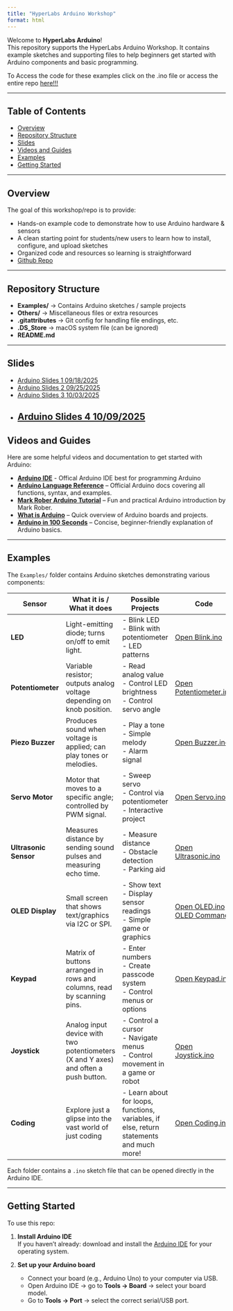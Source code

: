 ```yaml
---
title: "HyperLabs Arduino Workshop"
format: html
---
```


Welcome to **HyperLabs Arduino**!  
This repository supports the HyperLabs Arduino Workshop. It contains example sketches and supporting files to help beginners get started with Arduino components and basic programming.

To Access the code for these examples click on the .ino file or access the entire repo [here!!!](https://github.com/cartaR02/HyperLabsArduino)

---

## Table of Contents

- [Overview](#overview)  
- [Repository Structure](#repository-structure)  
- [Slides](#slides)
- [Videos and Guides](#Videos-and-guides)
- [Examples](#examples)
- [Getting Started](#getting-started)  



---

## Overview

The goal of this workshop/repo is to provide:

- Hands-on example code to demonstrate how to use Arduino hardware & sensors  
- A clean starting point for students/new users to learn how to install, configure, and upload sketches  
- Organized code and resources so learning is straightforward  
- [Github Repo](https://github.com/cartaR02/HyperLabsArduino)

---

## Repository Structure

- **Examples/** → Contains Arduino sketches / sample projects  
- **Others/** → Miscellaneous files or extra resources  
- **.gitattributes** → Git config for handling file endings, etc.  
- **.DS_Store** → macOS system file (can be ignored)  
- **README.md** 

---

## Slides

- [Arduino Slides 1 09/18/2025](https://www.canva.com/design/DAGzPY7RSnw/Yf6TqiRTzH-27oPtMXnemw/view?utm_content=DAGzPY7RSnw&utm_campaign=designshare&utm_medium=link2&utm_source=uniquelinks&utlId=h0fe4a98ba1)
- [Arduino Slides 2 09/25/2025](https://www.canva.com/design/DAGzumVJqws/vyPjJFnlcgFLvQ63QIr2jw/view?utm_content=DAGzumVJqws&utm_campaign=designshare&utm_medium=link2&utm_source=uniquelinks&utlId=h763df9ae66)
- [Arduino Slides 3 10/03/2025](https://www.canva.com/design/DAG0pMDub3I/zBHqySFu2HVA4R4GTNpi_g/view?utm_content=DAG0pMDub3I&utm_campaign=designshare&utm_medium=link2&utm_source=uniquelinks&utlId=hbedb9b78f4)
- [Arduino Slides 4 10/09/2025](https://www.canva.com/design/DAG1PrvQauc/gbSY0MZsyuf4VofSwlRmKw/view?utm_content=DAG1PrvQauc&utm_campaign=designshare&utm_medium=link2&utm_source=uniquelinks&utlId=hf87150b889)
---

## Videos and Guides

Here are some helpful videos and documentation to get started with Arduino:

- **[Arduino IDE](https://www.arduino.cc/en/software/)** - Offical Arduino IDE best for programming Arduino
- **[Arduino Language Reference](https://docs.arduino.cc/language-reference)** – Official Arduino docs covering all functions, syntax, and examples.
- **[Mark Rober Arduino Tutorial](https://www.youtube.com/watch?v=yi29dbPnu28)** – Fun and practical Arduino introduction by Mark Rober.  
- **[What is Arduino](https://www.youtube.com/watch?v=tiGw9PQbvrg&t=402s)** – Quick overview of Arduino boards and projects.  
- **[Arduino in 100 Seconds](https://www.youtube.com/watch?v=1ENiVwk8idM)** – Concise, beginner-friendly explanation of Arduino basics.


---

## Examples

The `Examples/` folder contains Arduino sketches demonstrating various components:

| Sensor        | What it is / What it does                                          | Possible Projects                                             | Code                                                                 |
|---------------|--------------------------------------------------------------------|---------------------------------------------------------------|----------------------------------------------------------------------|
| **LED**       | Light-emitting diode; turns on/off to emit light.                  | - Blink LED<br>- Blink with potentiometer<br>- LED patterns    | [Open Blink.ino](https://github.com/cartaR02/HyperLabsArduino/blob/main/Examples/Blink/Blink.ino) |
| **Potentiometer** | Variable resistor; outputs analog voltage depending on knob position. | - Read analog value<br>- Control LED brightness<br>- Control servo angle | [Open Potentiometer.ino](https://github.com/cartaR02/HyperLabsArduino/blob/main/Examples/Potentiometer/Potentiometer.ino) |
| **Piezo Buzzer** | Produces sound when voltage is applied; can play tones or melodies. | - Play a tone<br>- Simple melody<br>- Alarm signal            | [Open Buzzer.ino](https://github.com/cartaR02/HyperLabsArduino/blob/main/Examples/Buzzer/Buzzer.ino) |
| **Servo Motor** | Motor that moves to a specific angle; controlled by PWM signal.    | - Sweep servo<br>- Control via potentiometer<br>- Interactive project | [Open Servo.ino](https://github.com/cartaR02/HyperLabsArduino/blob/main/Examples/Servo/Servo.ino) |
| **Ultrasonic Sensor** | Measures distance by sending sound pulses and measuring echo time. | - Measure distance<br>- Obstacle detection<br>- Parking aid   | [Open Ultrasonic.ino](https://github.com/cartaR02/HyperLabsArduino/blob/main/Examples/Ultrasonic/simpleUltrasonic/simpleUltrasonic.ino) |
| **OLED Display** | Small screen that shows text/graphics via I2C or SPI.              | - Show text<br>- Display sensor readings<br>- Simple game or graphics | [Open OLED.ino](https://github.com/cartaR02/HyperLabsArduino/blob/main/Examples/OLED/SIMPLE_OLED/SIMPLE_OLED.ino) [OLED Commands](https://github.com/cartaR02/HyperLabsArduino/blob/main/Examples/OLED/commands.txt) |
| **Keypad** | Matrix of buttons arranged in rows and columns, read by scanning pins. | - Enter numbers<br>- Create passcode system<br>- Control menus or options | [Open Keypad.ino](https://github.com/cartaR02/HyperLabsArduino/blob/main/Examples/Keypad/Keypad.ino) |
| **Joystick** | Analog input device with two potentiometers (X and Y axes) and often a push button. | - Control a cursor<br>- Navigate menus<br>- Control movement in a game or robot | [Open Joystick.ino](https://github.com/cartaR02/HyperLabsArduino/blob/main/Examples/JoyStick/Joystick.ino) |
| **Coding** | Explore just a glipse into the vast world of just coding | - Learn about for loops, functions, variables, if else, return statements and much more! | [Open Coding.ino](https://github.com/cartaR02/HyperLabsArduino/blob/main/Examples/CODING/basics.ino) |


Each folder contains a `.ino` sketch file that can be opened directly in the Arduino IDE.

---

## Getting Started

To use this repo:

1. **Install Arduino IDE**  
   If you haven’t already: download and install the [Arduino IDE](https://www.arduino.cc/en/software) for your operating system.

2. **Set up your Arduino board**  
   - Connect your board (e.g., Arduino Uno) to your computer via USB.  
   - Open Arduino IDE → go to **Tools → Board** → select your board model.  
   - Go to **Tools → Port** → select the correct serial/USB port.
